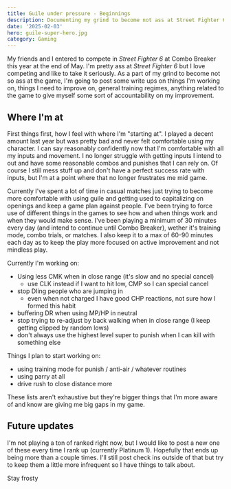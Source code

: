 ```yaml
---
title: Guile under pressure - Beginnings
description: Documenting my grind to become not ass at Street Fighter 6.
date: '2025-02-03'
hero: guile-super-hero.jpg
category: Gaming
---
```


My friends and I entered to compete in _Street Fighter 6_ at Combo Breaker this year at the end of May. I'm pretty ass at _Street Fighter 6_ but I love competing and like to take it seriously. As a part of my grind to become not so ass at the game, I'm going to post some write ups on things I'm working on, things I need to improve on, general training regimes, anything related to the game to give myself some sort of accountability on my improvement.

## Where I'm at

First things first, how I feel with where I'm "starting at". I played a decent amount last year but was pretty bad and never felt comfortable using my character. I can say reasonably confidently now that I'm comfortable with all my inputs and movement. I no longer struggle with getting inputs I intend to out and have some reasonable combos and punishes that I can rely on. Of course I still mess stuff up and don't have a perfect success rate with inputs, but I'm at a point where that no longer frustrates me mid game.

Currently I've spent a lot of time in casual matches just trying to become more comfortable with using guile and getting used to capitalizing on openings and keep a game plan against people. I've been trying to force use of different things in the games to see how and when things work and when they would make sense. I've been playing a minimum of 30 minutes every day (and intend to continue until Combo Breaker), wether it's training mode, combo trials, or matches. I also keep it to a max of 60-90 minutes each day as to keep the play more focused on active improvement and not mindless play.

Currently I'm working on:

- Using less CMK when in close range (it's slow and no special cancel)
  - use CLK instead if I want to hit low, CMP so I can special cancel
- stop DIing people who are jumping in
  - even when not charged I have good CHP reactions, not sure how I formed this habit
- buffering DR when using MP/HP in neutral
- stop trying to re-adjust by back walking when in close range (I keep getting clipped by random lows)
- don't always use the highest level super to punish when I can kill with something else

Things I plan to start working on:

- using training mode for punish / anti-air / whatever routines
- using parry at all
- drive rush to close distance more

These lists aren't exhaustive but they're bigger things that I'm more aware of and know are giving me big gaps in my game.

## Future updates

I'm not playing a ton of ranked right now, but I would like to post a new one of these every time I rank up (currently Platinum 1). Hopefully that ends up being more than a couple times. I'll still post check ins outside of that but try to keep them a little more infrequent so I have things to talk about.

Stay frosty
